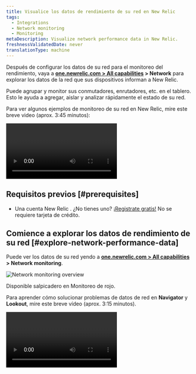 ```yaml
---
title: Visualice los datos de rendimiento de su red en New Relic
tags:
  - Integrations
  - Network monitoring
  - Monitoring
metaDescription: Visualize network performance data in New Relic.
freshnessValidatedDate: never
translationType: machine
---
```



Después de configurar los datos de su red para el monitoreo del rendimiento, vaya a <DoNotTranslate>**[one.newrelic.com > All capabilities](https://one.newrelic.com/all-capabilities) > Network**</DoNotTranslate> para explorar los datos de la red que sus dispositivos informan a New Relic.

Puede agrupar y monitor sus conmutadores, enrutadores, etc. en el tablero. Esto le ayuda a agregar, aislar y analizar rápidamente el estado de su red.

Para ver algunos ejemplos de monitoreo de su red en New Relic, mire este breve video (aprox. 3:45 minutos):

<Video
  id="rnxfPSR_ZCo"
  type="youtube"
/>

## Requisitos previos [#prerequisites]

* Una cuenta New Relic . ¿No tienes uno? [¡Registrate gratis!](https://newrelic.com/signup) No se requiere tarjeta de crédito.

## Comience a explorar los datos de rendimiento de su red [#explore-network-performance-data]

Puede ver los datos de su red yendo a <DoNotTranslate>**[one.newrelic.com > All capabilities](https://one.newrelic.com/all-capabilities) > Network monitoring**</DoNotTranslate>.

<img
  title="Network monitoring overview"
  alt="Network monitoring overview"
  src={networkDevicePerformance}
/>

<figcaption>
  Disponible salpicadero en Monitoreo de rojo.
</figcaption>

Para aprender cómo solucionar problemas de datos de red en <DoNotTranslate>**Navigator**</DoNotTranslate> y <DoNotTranslate>**Lookout**</DoNotTranslate>, mire este breve vídeo (aprox. 3:15 minutos).

<Video
  id="qkakBi0Lc9Y"
  type="youtube"
/>